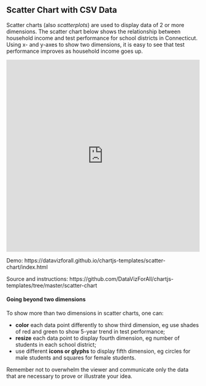 ## Scatter Chart with CSV Data {-}

Scatter charts (also *scatterplots*) are used to display data of 2 or more dimensions. The scatter chart below shows the relationship between household income and test performance for school districts in Connecticut. Using x- and y-axes to show two dimensions, it is easy to see that test performance improves as household income goes up.

<iframe src="https://datavizforall.github.io/chartjs-templates/scatter-chart/index.html" width="100%" height=500 style="border: 0"></iframe>

Demo: https://datavizforall.github.io/chartjs-templates/scatter-chart/index.html

Source and instructions: https://github.com/DataVizForAll/chartjs-templates/tree/master/scatter-chart

#### Going beyond two dimensions

To show more than two dimensions in scatter charts, one can:

* **color** each data point differently to show third dimension, eg use shades of red and green to show 5-year trend in test performance;
* **resize** each data point to display fourth dimension, eg number of students in each school district;
* use different **icons or glyphs** to display fifth dimension, eg circles for male students and squares for female students.

Remember not to overwhelm the viewer and communicate only the data that are necessary to prove or illustrate your idea.